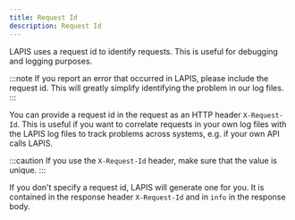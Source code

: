 ```yaml
---
title: Request Id
description: Request Id
---
```


LAPIS uses a request id to identify requests.
This is useful for debugging and logging purposes.

:::note
If you report an error that occurred in LAPIS, please include the request id.
This will greatly simplify identifying the problem in our log files.
:::

You can provide a request id in the request as an HTTP header `X-Request-Id`.
This is useful if you want to correlate requests in your own log files with the LAPIS log files
to track problems across systems, e.g. if your own API calls LAPIS.

:::caution
If you use the `X-Request-Id` header, make sure that the value is unique.
:::

If you don't specify a request id, LAPIS will generate one for you.
It is contained in the response header `X-Request-Id` and in `info` in the response body.

